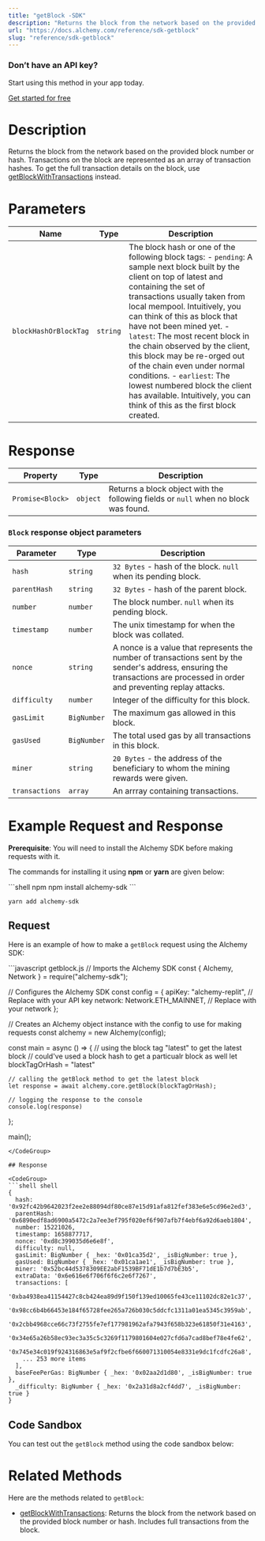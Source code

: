 ```yaml
---
title: "getBlock -SDK"
description: "Returns the block from the network based on the provided block number or hash."
url: "https://docs.alchemy.com/reference/sdk-getblock"
slug: "reference/sdk-getblock"
---
```



### Don’t have an API key?

Start using this method in your app today.

[Get started for free](https://dashboard.alchemy.com/signup/?a=estimateGas)

# Description

Returns the block from the network based on the provided block number or hash. Transactions on the block are represented as an array of transaction hashes. To get the full transaction details on the block, use [getBlockWithTransactions](/reference/sdk-getblockwithtransactions) instead.

# Parameters

| Name                  | Type     | Description                                                                                                                                                                                                                                                                                                                                                                                                                                                                                                                                                   |
| --------------------- | -------- | ------------------------------------------------------------------------------------------------------------------------------------------------------------------------------------------------------------------------------------------------------------------------------------------------------------------------------------------------------------------------------------------------------------------------------------------------------------------------------------------------------------------------------------------------------------- |
| `blockHashOrBlockTag` | `string` | The block hash or one of the following block tags: - `pending`: A sample next block built by the client on top of latest and containing the set of transactions usually taken from local mempool. Intuitively, you can think of this as block that have not been mined yet. - `latest`: The most recent block in the chain observed by the client, this block may be re-orged out of the chain even under normal conditions. - `earliest`: The lowest numbered block the client has available. Intuitively, you can think of this as the first block created. |

# Response

| Property         | Type     | Description                                                                         |
| ---------------- | -------- | ----------------------------------------------------------------------------------- |
| `Promise<Block>` | `object` | Returns a block object with the following fields or `null` when no block was found. |

### `Block` response object parameters

| Parameter      | Type        | Description                                                                                                                                                                 |
| -------------- | ----------- | --------------------------------------------------------------------------------------------------------------------------------------------------------------------------- |
| `hash`         | `string`    | `32 Bytes` - hash of the block. `null` when its pending block.                                                                                                              |
| `parentHash`   | `string`    | `32 Bytes` - hash of the parent block.                                                                                                                                      |
| `number`       | `number`    | The block number. `null` when its pending block.                                                                                                                            |
| `timestamp`    | `number`    | The unix timestamp for when the block was collated.                                                                                                                         |
| `nonce`        | `string`    | A nonce is a value that represents the number of transactions sent by the sender's address, ensuring the transactions are processed in order and preventing replay attacks. |
| `difficulty`   | `number`    | Integer of the difficulty for this block.                                                                                                                                   |
| `gasLimit`     | `BigNumber` | The maximum gas allowed in this block.                                                                                                                                      |
| `gasUsed`      | `BigNumber` | The total used gas by all transactions in this block.                                                                                                                       |
| `miner`        | `string`    | `20 Bytes` - the address of the beneficiary to whom the mining rewards were given.                                                                                          |
| `transactions` | `array`     | An arrray containing transactions.                                                                                                                                          |

# Example Request and Response

**Prerequisite**: You will need to install the Alchemy SDK before making requests with it.

The commands for installing it using **npm** or **yarn** are given below:

<CodeGroup>
  ```shell npm
  npm install alchemy-sdk
  ```

  ```shell yarn
  yarn add alchemy-sdk
  ```
</CodeGroup>

## Request

Here is an example of how to make a `getBlock` request using the Alchemy SDK:

<CodeGroup>
  ```javascript getblock.js
  // Imports the Alchemy SDK
  const { Alchemy, Network } = require("alchemy-sdk");

  // Configures the Alchemy SDK
  const config = {
    apiKey: "alchemy-replit", // Replace with your API key
    network: Network.ETH_MAINNET, // Replace with your network
  };

  // Creates an Alchemy object instance with the config to use for making requests
  const alchemy = new Alchemy(config);

  const main = async () => {
    // using the block tag "latest" to get the latest block 
    // could've used a block hash to get a particualr block as well
    let blockTagOrHash = "latest"

    // calling the getBlock method to get the latest block
    let response = await alchemy.core.getBlock(blockTagOrHash);

    // logging the response to the console
    console.log(response)
  };

  main();
  ```
</CodeGroup>

## Response

<CodeGroup>
  ```shell shell
  {
    hash: '0x92fc42b9642023f2ee2e88094df80ce87e15d91afa812fef383e6e5cd96e2ed3',
    parentHash: '0x6890edf8ad6900a5472c2a7ee3ef795f020ef6f907afb7f4ebf6a92d6aeb1804',
    number: 15221026,
    timestamp: 1658877717,
    nonce: '0xd8c399035d6e6e8f',
    difficulty: null,
    gasLimit: BigNumber { _hex: '0x01ca35d2', _isBigNumber: true },
    gasUsed: BigNumber { _hex: '0x01ca1ae1', _isBigNumber: true },
    miner: '0x52bc44d5378309EE2abF1539BF71dE1b7d7bE3b5',
    extraData: '0x6e616e6f706f6f6c2e6f7267',
    transactions: [
      '0xba4938ea41154427c8cb424ea89d9f150f139ed10065fe43ce11102dc82e1c37',
      '0x98cc6b4b66453e184f65728fee265a726b030c5ddcfc1311a01ea5345c3959ab',
      '0x2cbb4968cce66c73f2755fe7ef177981962afa7943f658b323e61850f31e4163',
      '0x34e65a26b58ec93ec3a35c5c3269f1179801604e027cfd6a7cad8bef78e4fe62',
      '0x745e34c019f924316863e5af9f2cfbe6f660071310054e8331e9dc1fcdfc26a8',
      ... 253 more items
    ],
    baseFeePerGas: BigNumber { _hex: '0x02aa2d1d80', _isBigNumber: true },
    _difficulty: BigNumber { _hex: '0x2a31d8a2cf4dd7', _isBigNumber: true }
  }
  ```
</CodeGroup>

## Code Sandbox

You can test out the `getBlock` method using the code sandbox below:

# Related Methods

Here are the methods related to `getBlock`:

* [getBlockWithTransactions](/reference/getblockwithtransactions-sdk): Returns the block from the network based on the provided block number or hash. Includes full transactions from the block.

